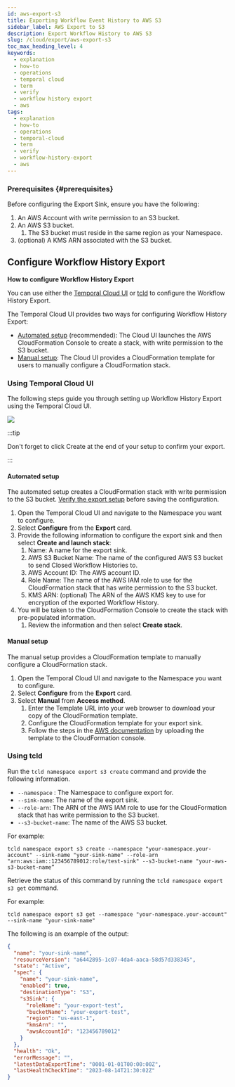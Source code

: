 ```yaml
---
id: aws-export-s3
title: Exporting Workflow Event History to AWS S3
sidebar_label: AWS Export to S3
description: Export Workflow History to AWS S3
slug: /cloud/export/aws-export-s3
toc_max_heading_level: 4
keywords:
  - explanation
  - how-to
  - operations
  - temporal cloud
  - term
  - verify
  - workflow history export
  - aws
tags:
  - explanation
  - how-to
  - operations
  - temporal-cloud
  - term
  - verify
  - workflow-history-export
  - aws
---
```


### Prerequisites {#prerequisites}

Before configuring the Export Sink, ensure you have the following:

1. An AWS Account with write permission to an S3 bucket.
2. An AWS S3 bucket.
   1. The S3 bucket must reside in the same region as your Namespace.
3. (optional) A KMS ARN associated with the S3 bucket.

## Configure Workflow History Export 

**How to configure Workflow History Export**

You can use either the [Temporal Cloud UI](#using-temporal-cloud-ui) or [tcld](#using-tcld) to configure the Workflow History Export.

The Temporal Cloud UI provides two ways for configuring Workflow History Export:

- [Automated setup](#automated-setup) (recommended): The Cloud UI launches the AWS CloudFormation Console to create a stack, with write permission to the S3 bucket.
- [Manual setup](#manual-setup): The Cloud UI provides a CloudFormation template for users to manually configure a CloudFormation stack.

### Using Temporal Cloud UI

The following steps guide you through setting up Workflow History Export using the Temporal Cloud UI.

![](/img/export-sink-ui.png)

:::tip

Don't forget to click Create at the end of your setup to confirm your export.

:::

#### Automated setup

The automated setup creates a CloudFormation stack with write permission to the S3 bucket.
[Verify the export setup](#verify) before saving the configuration.

1. Open the Temporal Cloud UI and navigate to the Namespace you want to configure.
2. Select **Configure** from the **Export** card.
3. Provide the following information to configure the export sink and then select **Create and launch stack**:
   1. Name: A name for the export sink.
   2. AWS S3 Bucket Name: The name of the configured AWS S3 bucket to send Closed Workflow Histories to.
   3. AWS Account ID: The AWS account ID.
   4. Role Name: The name of the AWS IAM role to use for the CloudFormation stack that has write permission to the S3 bucket.
   5. KMS ARN: (optional) The ARN of the AWS KMS key to use for encryption of the exported Workflow History.
4. You will be taken to the CloudFormation Console to create the stack with pre-populated information.
   1. Review the information and then select **Create stack**.

#### Manual setup

The manual setup provides a CloudFormation template to manually configure a CloudFormation stack.

1. Open the Temporal Cloud UI and navigate to the Namespace you want to configure.
2. Select **Configure** from the **Export** card.
3. Select **Manual** from **Access method**.
   1. Enter the Template URL into your web browser to download your copy of the CloudFormation template.
   2. Configure the CloudFormation template for your export sink.
   3. Follow the steps in the [AWS documentation](https://docs.aws.amazon.com/AWSCloudFormation/latest/UserGuide/cfn-using-console-create-stack-template.html) by uploading the template to the CloudFormation console.

### Using tcld

Run the `tcld namespace export s3 create` command and provide the following information.

- `--namespace` : The Namespace to configure export for.
- `--sink-name`: The name of the export sink.
- `--role-arn`: The ARN of the AWS IAM role to use for the CloudFormation stack that has write permission to the S3 bucket.
- `--s3-bucket-name`: The name of the AWS S3 bucket.

For example:

```command
tcld namespace export s3 create --namespace "your-namespace.your-account" --sink-name "your-sink-name" --role-arn "arn:aws:iam::123456789012:role/test-sink" --s3-bucket-name "your-aws-s3-bucket-name”
```

Retrieve the status of this command by running the `tcld namespace export s3 get` command.

For example:

```command
tcld namespace export s3 get --namespace "your-namespace.your-account" --sink-name "your-sink-name"
```

The following is an example of the output:

```json
{
  "name": "your-sink-name",
  "resourceVersion": "a6442895-1c07-4da4-aaca-58d57d338345",
  "state": "Active",
  "spec": {
    "name": "your-sink-name",
    "enabled": true,
    "destinationType": "S3",
    "s3Sink": {
      "roleName": "your-export-test",
      "bucketName": "your-export-test",
      "region": "us-east-1",
      "kmsArn": "",
      "awsAccountId": "123456789012"
    }
  },
  "health": "Ok",
  "errorMessage": "",
  "latestDataExportTime": "0001-01-01T00:00:00Z",
  "lastHealthCheckTime": "2023-08-14T21:30:02Z"
}
```
